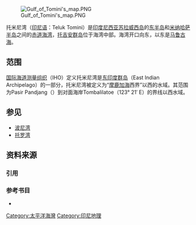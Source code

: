 [[File:Gulf_of_Tomini's_map.PNG|right]]

托米尼湾（[[印尼语|印尼语]]：Teluk Tomini）是[[印度尼西亚|印度尼西亚]][[苏拉威西岛|苏拉威西岛]]的[[东半岛_(苏拉威西岛)|东半岛]]和[[米纳哈萨半岛|米纳哈萨半岛]]之间的[[赤道|赤道]][[海湾|海湾]]，[[托吉安群岛|托吉安群岛]]位于海湾中部。海湾开口向东，以东是[[马鲁古海|马鲁古海]]。

==范围==

[[国际海道测量组织|国际海道测量组织]]（IHO）定义托米尼湾是[[东印度群岛|东印度群岛]]（East Indian Archipelago）的一部分{{sfnp|IHO|1953|loc=§48}}，托米尼湾被定义为“[[马鲁古海|摩鹿加海]]西界”以西的水域{{sfnp|IHO|1953|loc=§48 (d)}}。其范围为Pasir Pandjang（{{coord|0|39|S|123|25|E|display=inline}}）到对面海岸Tombalilatoe（123° 21′ E）的界线以西水域。

==参见==

*[[波尼湾|波尼湾]]
*[[托罗湾_(印尼)|托罗湾]]

==资料来源==

===引用===

{{reflist}}

===参考书目===

* {{citation |ref={{harvid|IHO|1953}} |url=http://iho.int/iho_pubs/standard/S-23/S-23_Ed3_1953_EN.pdf |title=Limits of Oceans and Seas, ''3rd ed.'' |year=1953 |publisher=[[国际海道测量组织|国际海道测量组织]] |access-date=2017-05-30 |archive-url=https://web.archive.org/web/20181005131902/http://www.iho.int/iho_pubs/standard/S-23/S-23_Ed3_1953_EN.pdf |archive-date=2018-10-05 |dead-url=yes }}

{{coord|0|0|N|121|0|E|source:jawiki|display=title}}

[[Category:太平洋海灣|Category:太平洋海灣]]
[[Category:印尼地理|Category:印尼地理]]

{{Indonesia-stub}}
